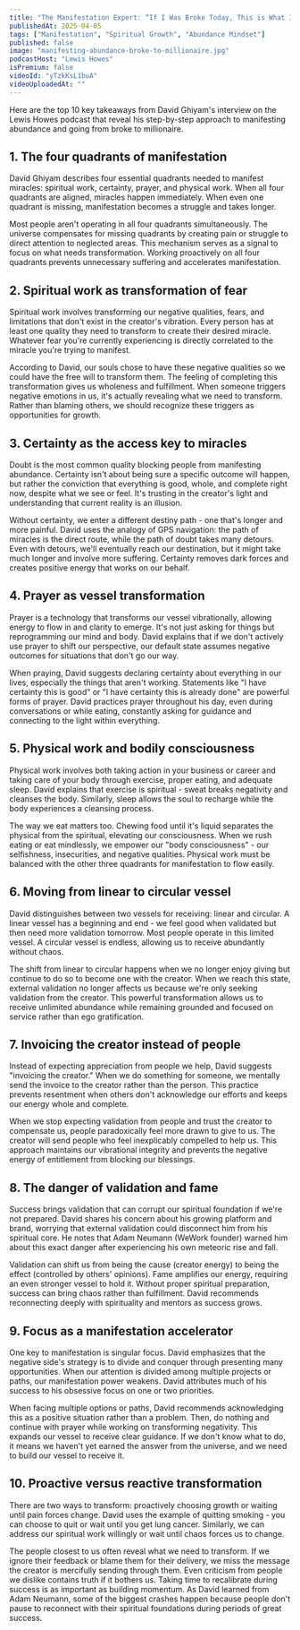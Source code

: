 ```yaml
---
title: "The Manifestation Expert: “If I Was Broke Today, This is What I’d Do!”"
publishedAt: 2025-04-05
tags: ["Manifestation", "Spiritual Growth", "Abundance Mindset"]
published: false
image: "manifesting-abundance-broke-to-millionaire.jpg"
podcastHost: "Lewis Howes"
isPremium: false
videoId: "yTzkKsL1buA"
videoUploadedAt: ""
---
```



<PodcastSummaryPageLayout frontmatter={frontmatter}>

Here are the top 10 key takeaways from David Ghiyam's interview on the Lewis Howes podcast that reveal his step-by-step approach to manifesting abundance and going from broke to millionaire.

## 1. The four quadrants of manifestation
David Ghiyam describes four essential quadrants needed to manifest miracles: spiritual work, certainty, prayer, and physical work. When all four quadrants are aligned, miracles happen immediately. When even one quadrant is missing, manifestation becomes a struggle and takes longer.

Most people aren't operating in all four quadrants simultaneously. The universe compensates for missing quadrants by creating pain or struggle to direct attention to neglected areas. This mechanism serves as a signal to focus on what needs transformation. Working proactively on all four quadrants prevents unnecessary suffering and accelerates manifestation.

## 2. Spiritual work as transformation of fear
Spiritual work involves transforming our negative qualities, fears, and limitations that don't exist in the creator's vibration. Every person has at least one quality they need to transform to create their desired miracle. Whatever fear you're currently experiencing is directly correlated to the miracle you're trying to manifest.

According to David, our souls chose to have these negative qualities so we could have the free will to transform them. The feeling of completing this transformation gives us wholeness and fulfillment. When someone triggers negative emotions in us, it's actually revealing what we need to transform. Rather than blaming others, we should recognize these triggers as opportunities for growth.

## 3. Certainty as the access key to miracles
Doubt is the most common quality blocking people from manifesting abundance. Certainty isn't about being sure a specific outcome will happen, but rather the conviction that everything is good, whole, and complete right now, despite what we see or feel. It's trusting in the creator's light and understanding that current reality is an illusion.

Without certainty, we enter a different destiny path - one that's longer and more painful. David uses the analogy of GPS navigation: the path of miracles is the direct route, while the path of doubt takes many detours. Even with detours, we'll eventually reach our destination, but it might take much longer and involve more suffering. Certainty removes dark forces and creates positive energy that works on our behalf.

## 4. Prayer as vessel transformation
Prayer is a technology that transforms our vessel vibrationally, allowing energy to flow in and clarity to emerge. It's not just asking for things but reprogramming our mind and body. David explains that if we don't actively use prayer to shift our perspective, our default state assumes negative outcomes for situations that don't go our way.

When praying, David suggests declaring certainty about everything in our lives, especially the things that aren't working. Statements like "I have certainty this is good" or "I have certainty this is already done" are powerful forms of prayer. David practices prayer throughout his day, even during conversations or while eating, constantly asking for guidance and connecting to the light within everything.

## 5. Physical work and bodily consciousness
Physical work involves both taking action in your business or career and taking care of your body through exercise, proper eating, and adequate sleep. David explains that exercise is spiritual - sweat breaks negativity and cleanses the body. Similarly, sleep allows the soul to recharge while the body experiences a cleansing process.

The way we eat matters too. Chewing food until it's liquid separates the physical from the spiritual, elevating our consciousness. When we rush eating or eat mindlessly, we empower our "body consciousness" - our selfishness, insecurities, and negative qualities. Physical work must be balanced with the other three quadrants for manifestation to flow easily.

## 6. Moving from linear to circular vessel
David distinguishes between two vessels for receiving: linear and circular. A linear vessel has a beginning and end - we feel good when validated but then need more validation tomorrow. Most people operate in this limited vessel. A circular vessel is endless, allowing us to receive abundantly without chaos.

The shift from linear to circular happens when we no longer enjoy giving but continue to do so to become one with the creator. When we reach this state, external validation no longer affects us because we're only seeking validation from the creator. This powerful transformation allows us to receive unlimited abundance while remaining grounded and focused on service rather than ego gratification.

## 7. Invoicing the creator instead of people
Instead of expecting appreciation from people we help, David suggests "invoicing the creator." When we do something for someone, we mentally send the invoice to the creator rather than the person. This practice prevents resentment when others don't acknowledge our efforts and keeps our energy whole and complete.

When we stop expecting validation from people and trust the creator to compensate us, people paradoxically feel more drawn to give to us. The creator will send people who feel inexplicably compelled to help us. This approach maintains our vibrational integrity and prevents the negative energy of entitlement from blocking our blessings.

## 8. The danger of validation and fame
Success brings validation that can corrupt our spiritual foundation if we're not prepared. David shares his concern about his growing platform and brand, worrying that external validation could disconnect him from his spiritual core. He notes that Adam Neumann (WeWork founder) warned him about this exact danger after experiencing his own meteoric rise and fall.

Validation can shift us from being the cause (creator energy) to being the effect (controlled by others' opinions). Fame amplifies our energy, requiring an even stronger vessel to hold it. Without proper spiritual preparation, success can bring chaos rather than fulfillment. David recommends reconnecting deeply with spirituality and mentors as success grows.

## 9. Focus as a manifestation accelerator
One key to manifestation is singular focus. David emphasizes that the negative side's strategy is to divide and conquer through presenting many opportunities. When our attention is divided among multiple projects or paths, our manifestation power weakens. David attributes much of his success to his obsessive focus on one or two priorities.

When facing multiple options or paths, David recommends acknowledging this as a positive situation rather than a problem. Then, do nothing and continue with prayer while working on transforming negativity. This expands our vessel to receive clear guidance. If we don't know what to do, it means we haven't yet earned the answer from the universe, and we need to build our vessel to receive it.

## 10. Proactive versus reactive transformation
There are two ways to transform: proactively choosing growth or waiting until pain forces change. David uses the example of quitting smoking - you can choose to quit or wait until you get lung cancer. Similarly, we can address our spiritual work willingly or wait until chaos forces us to change.

The people closest to us often reveal what we need to transform. If we ignore their feedback or blame them for their delivery, we miss the message the creator is mercifully sending through them. Even criticism from people we dislike contains truth if it bothers us. Taking time to recalibrate during success is as important as building momentum. As David learned from Adam Neumann, some of the biggest crashes happen because people don't pause to reconnect with their spiritual foundations during periods of great success.

</PodcastSummaryPageLayout>

